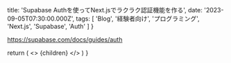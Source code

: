 
  title: 'Supabase Authを使ってNext.jsでラクラク認証機能を作る',
  date: '2023-09-05T07:30:00.000Z',
  tags: [
    'Blog',
    '経験者向け',
    'プログラミング',
    'Next.js',
    'Supabase',
    'Auth'
  ]
}

https://supabase.com/docs/guides/auth

  return (
    <Layout meta={meta}>
      <>
        {children}
      </>
    </Layout>
  )
}
